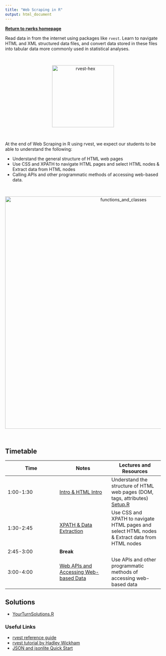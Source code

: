 ```yaml
---
title: "Web Scraping in R"
output: html_document
---
```


[**Return to rwrks homepage**](http://unl-statistics.github.io/R-workshops/)

Read data in from the internet using packages like `rvest`. Learn to navigate HTML and XML structured data files, and convert data stored in these files into tabular data more commonly used in statistical analyses.

<br>
 <p style="text-align:center;"><img src="knitr/images/rvest-hex.png" alt="rvest-hex" style="width:200px;"></p>
<br>

At the end of Web Scraping in R using rvest, we expect our students to be able to understand the following:

+ Understand the general structure of HTML web pages
+ Use CSS and XPATH to navigate HTML pages and select HTML nodes & Extract data from HTML nodes
+ Calling APIs and other programmatic methods of accessing web-based data.


<br>
 <p style="text-align:center;"><img src="knitr/images/functions_and_classes.png" alt="functions_and_classes" style="width:750px;"></p>
<br>

## Timetable

Time | Notes | Lectures and Resources
---- | ---- | ----
1:00-1:30 | [Intro & HTML Intro](knitr/1-WebscrapeIntro.html)  | Understand the structure of HTML web pages (DOM, tags, attributes) [Setup.R](code/0-Setup.R)
1:30-2:45| [XPATH & Data Extraction](knitr/2-XPATH.html)  | Use CSS and XPATH to navigate HTML pages and select HTML nodes & Extract data from HTML nodes
2:45-3:00| **Break** |
3:00-4:00| [Web APIs and Accessing Web-based Data](knitr/3-WebAPIs.html) | Use APIs and other programmatic methods of accessing web-based data


## Solutions
+ [YourTurnSolutions.R](code/99-YourTurnSolutions-2022.R)



<!-- ## Notes and Resources

[Notes](knitr/1-WebScraping.html) -->

### Useful Links

+ [rvest reference guide](https://rvest.tidyverse.org/)
+ [rvest tutorial by Hadley Wickham](https://www.rstudio.com/blog/rvest-easy-web-scraping-with-r/)
+ [JSON and jsonlite Quick Start](https://cran.r-project.org/web/packages/jsonlite/vignettes/json-aaquickstart.html)


<!-- [Minimal knitr Example](code/minimal-knitr.Rmd) -->
